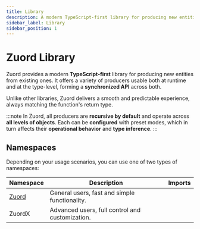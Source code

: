 ```yaml
---
title: Library
description: A modern TypeScript-first library for producing new entities from existing ones, usable at both runtime and type level.
sidebar_label: Library
sidebar_position: 1
---
```


# Zuord Library

Zuord provides a modern **TypeScript-first** library for producing new entities from existing ones. It offers a variety of producers usable both at runtime and at the type-level, forming a **synchronized API** across both.

Unlike other libraries, Zuord delivers a smooth and predictable experience, always matching the function's return type.

:::note
In Zuord, all producers are **recursive by default** and operate across **all levels of objects**. Each can be **configured** with preset modes, which in turn affects their **operational behavior** and **type inference**.
:::

## Namespaces

Depending on your usage scenarios, you can use one of two types of namespaces:

| Namespace | Description | Imports |
|-----------|-------------|---------|
| [Zuord](/docs/api/library/zuord) | General users, fast and simple functionality. | |
| ZuordX | Advanced users, full control and customization. | |
